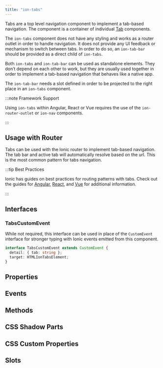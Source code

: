 ```yaml
---
title: "ion-tabs"
---
```


<head>
  <title>ion-tabs: Tab-Based Component for App Top-Level Navigation</title>
  <meta name="description" content="Tabs are top-level components to implement tab-based navigation. Ion-tabs have no styling & work as router outlets for navigation that behaves like native apps." />
</head>


<EncapsulationPill type="shadow" />

Tabs are a top level navigation component to implement a tab-based navigation.
The component is a container of individual [Tab](tab) components.

The `ion-tabs` component does not have any styling and works as a router outlet in order to handle navigation. It does not provide any UI feedback or mechanism to switch between tabs. In order to do so, an `ion-tab-bar` should be provided as a direct child of `ion-tabs`.

Both `ion-tabs` and `ion-tab-bar` can be used as standalone elements. They don’t depend on each other to work, but they are usually used together in order to implement a tab-based navigation that behaves like a native app.

The `ion-tab-bar` needs a slot defined in order to be projected to the right place in an `ion-tabs` component.

:::note Framework Support

Using `ion-tabs` within Angular, React or Vue requires the use of the `ion-router-outlet` or `ion-nav` components.

:::

## Usage with Router

Tabs can be used with the Ionic router to implement tab-based navigation. The tab bar and active tab will automatically resolve based on the url. This is the most common pattern for tabs navigation.


<Router />

:::tip Best Practices

Ionic has guides on best practices for routing patterns with tabs. Check out the guides for [Angular](/angular/navigation#working-with-tabs), [React](/react/navigation#working-with-tabs), and [Vue](/vue/navigation#working-with-tabs) for additional information.

:::


## Interfaces

### TabsCustomEvent

While not required, this interface can be used in place of the `CustomEvent` interface for stronger typing with Ionic events emitted from this component.

```typescript
interface TabsCustomEvent extends CustomEvent {
  detail: { tab: string };
  target: HTMLIonTabsElement;
}
```

## Properties
<Props />

## Events
<Events />

## Methods
<Methods />

## CSS Shadow Parts
<Parts />

## CSS Custom Properties
<CustomProps />

## Slots
<Slots />
